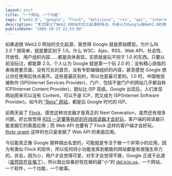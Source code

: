 ```yaml
---
layout: post
title: "一个网站，一个功能"
tags: ["web2.0", "google", "flock", "delicious", "rss", "api", "internet", "minimalism", "isp", "icp"]
description: "本文探讨了Web2.0网站的文化起源和特点。作者认为Google是Web2.0的原始模型，其特点是与Web1.0截然不同：没有精心排版的表格嵌套页面，没有冗长的首页，没有专职编辑组织的内容。Google将网站从传统的ICP(内容提供商)转变为新型ISP(互联网软件提供商)。作者还提到了Flock浏览器作为下一代浏览器的潜力，认为RSS和Web API需要相应的优质客户端才能发挥全部价值。最后，作者指出未来成功的Web2.0应用很可能是专注于单一功能的小型应用，如del.icio.us，因为小型应用既能得到用户喜爱，又往往被竞争对手低估，正如早期的Google一样。"
publishDate: "2005-10-23 22:53:00"
---
```


如果追随 Web2.0 网站的文化起源，我觉得 Google 就是原始模型。为什么叫 2.0？很简单，就是要区别于 1.0。什么 W3C、Ajax、RSS、Web API、社会性、开放性、用户组织内容……都是具体表现，实质就是玩不同于 1.0 的东西。只要以前没玩过，都能算 2.0。个人认为 Google 就是第一个玩 2.0 的：没有精心排版的表格嵌套页面，没有冗长的首页，没有专职编辑组织的内容，甚至感觉 Google 想让你在使用后快点离开。这些是最区别的，所以也是最可爱的。1.0 时，中国电信被称作 ISP(Internet Services Provider)，门户、包括不是门户的网站几乎都自称 ICP(Internet Content Provider)，貌似比 ISP 高级。Google 出现后，人们发现网站原来可以没有 Content，可以不是 ICP，而又成为 ISP(Internet Software Provider)。如今的 ["Beta" 网站](http://blog.donews.com/keso/archive/2005/08/26/526873.aspx)，都是后 Google 时代的 ISP。

前两天装了 [Flock](http://www.flock.com/)，感觉这种浏览器才是真正的 Next Generation，虽然还有很多问题。好比我觉得 [RSS 一定要等有好的在线阅读器才会好玩](http://www.xdanger.com/2005/10/17/000023.html)，客户端的阅读器只能发掘它的表面应用；而 Web API 也要有了 Flock 这样的客户端才会好玩，[flickr graph](http://www.marumushi.com/apps/flickrgraph/) 这样的也只是发掘了 Web API 的表面应用。

今后能真正像 Google 那样搞出名堂的，可能就是专注于做一个非常小的应用。因为有类似 Flock 的软件，所以任何将小功能发挥到极致的网站都是有很强生命力的。并且，因为小，用户才会觉得可爱，对手才会觉得不屑，Google 正成于此道（[虽然现在反悔了](http://www.google.com/intl/zh-CN/corporate/tenthings.html)）。所以我比较看好现在做的最"小"的 [del.icio.us](http://del.icio.us/)。一个网站，一个软件，一个功能，一个故事。